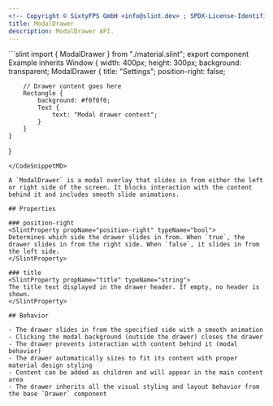 ```yaml
---
<!-- Copyright © SixtyFPS GmbH <info@slint.dev> ; SPDX-License-Identifier: MIT -->
title: ModalDrawer
description: ModalDrawer API.
---
```



<CodeSnippetMD imagePath="" noScreenShot scale="3" imageWidth="300" imageHeight="200" imageAlt="">
```slint
import { ModalDrawer } from "./material.slint";
export component Example inherits Window {
    width: 400px;
    height: 300px;
    background: transparent;
    ModalDrawer {
        title: "Settings";
        position-right: false;

        // Drawer content goes here
        Rectangle {
            background: #f0f0f0;
            Text {
                text: "Modal drawer content";
            }
        }
    }
}
```
</CodeSnippetMD>

A `ModalDrawer` is a modal overlay that slides in from either the left or right side of the screen. It blocks interaction with the content behind it and includes smooth slide animations.

## Properties

### position-right
<SlintProperty propName="position-right" typeName="bool">
Determines which side the drawer slides in from. When `true`, the drawer slides in from the right side. When `false`, it slides in from the left side.
</SlintProperty>

### title
<SlintProperty propName="title" typeName="string">
The title text displayed in the drawer header. If empty, no header is shown.
</SlintProperty>

## Behavior

- The drawer slides in from the specified side with a smooth animation
- Clicking the modal background (outside the drawer) closes the drawer
- The drawer prevents interaction with content behind it (modal behavior)
- The drawer automatically sizes to fit its content with proper material design styling
- Content can be added as children and will appear in the main content area
- The drawer inherits all the visual styling and layout behavior from the base `Drawer` component
